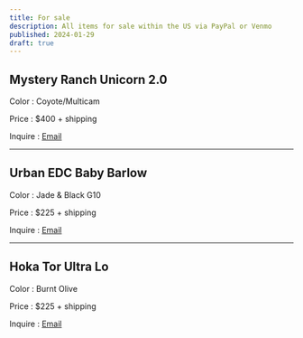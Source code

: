 ```yaml
---
title: For sale
description: All items for sale within the US via PayPal or Venmo
published: 2024-01-29
draft: true
---
```



## Mystery Ranch Unicorn 2.0

<ImageCarousel />

Color
: Coyote/Multicam

Price
: $400 + shipping

Inquire
: [Email](mailto:im.alexcarpenter@gmail.com?subject=Unicorn)

---

## Urban EDC Baby Barlow

Color
: Jade & Black G10

Price
: $225 + shipping

Inquire
: [Email](mailto:im.alexcarpenter@gmail.com?subject=Barlow)

---

## Hoka Tor Ultra Lo

Color
: Burnt Olive

Price
: $225 + shipping

Inquire
: [Email](mailto:im.alexcarpenter@gmail.com?subject=Hokas)
